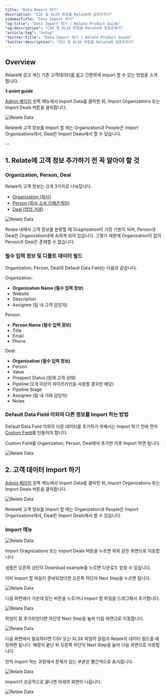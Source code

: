 ```yaml
---
title: "Data Import 하기"
description: "CSV 및 XLSX 파일을 Relate에 임포트하기"
sidebarTitle: "Data Import 하기"
"og:title": "Data Import 하기 | Relate Product Guide"
"og:description": "CSV 및 XLSX 파일을 Relate에 임포트하기"
"article:tag": "Setup"
"twitter:title": "Data Import 하기 | Relate Product Guide"
"twitter:description": "CSV 및 XLSX 파일을 Relate에 임포트하기"
---
```


## Overview

Relate에 갖고 계신 기존 고객데이터를 쉽고 간편하게 import 할 수 있는 방법을 소개합니다.

<Check>

**1-point guide**

[Admin 페이지](https://admin.relate.so/) 왼쪽 메뉴에서 Import Data를 클릭한 뒤, Import Organizations 또는 Import Deals 버튼을 클릭합니다.

![Relate Data](/docs/images/setup/import_menu1.png)

Relate에 고객 정보를 Import 할 때는 Organization과 People은 Import Organizations에서, Deal은 Import Deals에서 할 수 있습니다.

</Check>

--

## 1. Relate에 고객 정보 추가하기 전 꼭 알아야 할 것

### Organization, Person, Deal

Relate의 고객 정보는 크게 3가지로 나눠집니다. 
- [Organization (회사)](https://www.relate.kr/docs/features/organizations)
- [Person (회사 소속 이해관계자)](https://www.relate.kr/docs/features/people)
- [Deal (영업 거래)](https://www.relate.kr/docs/features/deal-pipeline)

![Relate Data](/docs/images/setup/org_person_deal.png)

<Info>

Relate 내에서 고객 정보를 분류할 때 Oragnization이 가장 기본이 되며, Person과 Deal은 Organization내에 속하게 되어 있습니다. 그렇기 때문에 Organization이 없이 Person과 Deal은 존재할 수 없습니다.

</Info>

### 필수 입력 정보 및 디폴트 데이터 필드

Organization, Person, Deal의 Default Data Field는 다음과 같습니다. 

Organization:
- **Organization Name (필수 입력 정보)**
- Website
- Description
- Assignee (팀 내 고객 담당자)

Person:
- **Person Name (필수 입력 정보)**
- Title
- Email
- Phone

Deal:
- **Organization (필수 입력 정보)**
- Person
- Value
- Prospect Status (잠재 고객 상태)
- Pipeline (2개 이상의 파이프라인을 사용할 경우만 해당)
- Pipeline Stage
- Assignee (팀 내 거래 담당자)
- Notes

### Default Data Field 이외의 다른 정보를 Import 하는 방법

Default Data Field 이외의 다른 데이터를 추가하기 위해서는 Import 하기 전에 먼저 [Custom Field](https://www.relate.kr/docs/features/custom-fields)를 만들어야 합니다. 

Custom Field를 Organization, Person, Deal에서 추가한 이후 Import 하면 됩니다.

![Relate Data](/docs/images/setup/custom_field_menu.png)

## 2. 고객 데이터 Import 하기

[Admin 페이지](https://admin.relate.so/) 왼쪽 메뉴에서 Import Data를 클릭한 뒤, Import Organizations 또는 Import Deals 버튼을 클릭합니다.

![Relate Data](/docs/images/setup/import_menu1.png)

Relate에 고객 정보를 Import 할 때는 Organization과 People은 Import Organizations에서, Deal은 Import Deals에서 할 수 있습니다.

### Import 메뉴

![Relate Data](/docs/images/setup/import_menu2.png)

Import Oragnizations 또는 Import Deals 버튼을 누르면 위와 같은 화면으로 이동합니다. 

샘플은 오른쪽 상단의 Download example을 누르면 다운로드 받을 수 있습니다. 

이미 Import 할 파일이 준비되었다면 오른쪽 하단의 Next Step을 누르면 됩니다.

![Relate Data](/docs/images/setup/import_menu3.png)

다음 화면에서 가운데 있는 버튼을 누르거나 Import 할 파일을 드래그해서 추가합니다.

![Relate Data](/docs/images/setup/import_menu4.png)

파일이 잘 추가되었다면 하단의 Next Step을 눌러 다음 화면으로 이동합니다. 

![Relate Data](/docs/images/setup/import_menu5.png)

다음 화면에서 필요하다면 CSV 또는 XLSX 파일의 컬럼과 Relate의 데이터 필드를 매칭하면 됩니다. 매칭이 끝난 뒤 오른쪽 하단의 Next Step을 눌러 다음 화면으로 이동합니다. 

만약 Import 하는 과정에서 문제가 있는 부분은 빨간색으로 표시됩니다.

![Relate Data](/docs/images/setup/import_menu6.png)

Import가 성공적으로 끝나면 아래의 화면이 나옵니다. 

![Relate Data](/docs/images/setup/import_menu7.png)
